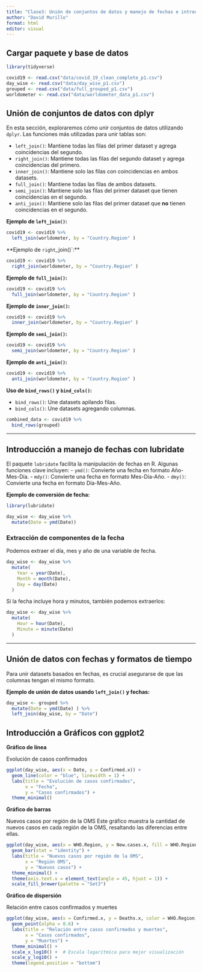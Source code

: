 ---
title: "Clase3: Unión de conjuntos de datos y manejo de fechas e introducción a Gráficos con ggplot2"
author: "David Murillo"
format: html
editor: visual
---

::: panel-tabset
## Cargar paquete y base de datos

```{r}
library(tidyverse)

covid19 <- read.csv("data/covid_19_clean_complete_p1.csv")
day_wise <- read.csv("data/day_wise_p1.csv")
grouped <- read.csv("data/full_grouped_p1.csv")
worldometer <- read.csv("data/worldometer_data_p1.csv")
```

## Unión de conjuntos de datos con dplyr

En esta sección, exploraremos cómo unir conjuntos de datos utilizando `dplyr`. Las funciones más utilizadas para unir tablas son: 

 - `left_join()`: Mantiene todas las filas del primer dataset y agrega coincidencias del segundo. 
 - `right_join()`: Mantiene todas las filas del segundo dataset y agrega coincidencias del primero. 
 - `inner_join()`: Mantiene solo las filas con coincidencias en ambos datasets. 
 - `full_join()`: Mantiene todas las filas de ambos datasets.
 - `semi_join()`: Mantiene solo las filas del primer dataset que tienen coincidencias en el segundo. 
 - `anti_join()`: Mantiene solo las filas del primer dataset que **no** tienen coincidencias en el segundo.

**Ejemplo de `left_join()`:**

```{r}
covid19 <- covid19 %>% 
  left_join(worldometer, by = "Country.Region" )
```

**Ejemplo de `right`_join()`:**

```{r}
covid19 <- covid19 %>% 
  right_join(worldometer, by = "Country.Region" )
```

**Ejemplo de `full_join()`:**

```{r}
covid19 <- covid19 %>% 
  full_join(worldometer, by = "Country.Region" )
```

**Ejemplo de `inner_join()`:**

```{r}
covid19 <- covid19 %>% 
  inner_join(worldometer, by = "Country.Region" )
```

**Ejemplo de `semi_join()`:**

```{r}
covid19 <- covid19 %>% 
  semi_join(worldometer, by = "Country.Region" )
```

**Ejemplo de `anti_join()`:**

```{r}
covid19 <- covid19 %>% 
  anti_join(worldometer, by = "Country.Region" )
```

**Uso de `bind_rows()` y `bind_cols()`:**

-   `bind_rows()`: Une datasets apilando filas.
-   `bind_cols()`: Une datasets agregando columnas.

```{r}
combined_data <- covid19 %>% 
  bind_rows(grouped)
```

------------------------------------------------------------------------

## Introducción a manejo de fechas con lubridate

El paquete `lubridate` facilita la manipulación de fechas en R. Algunas funciones clave incluyen: - `ymd()`: Convierte una fecha en formato Año-Mes-Día. - `mdy()`: Convierte una fecha en formato Mes-Día-Año. - `dmy()`: Convierte una fecha en formato Día-Mes-Año.

**Ejemplo de conversión de fecha:**

```{r}
library(lubridate)

day_wise <- day_wise %>% 
  mutate(Date = ymd(Date))
```

### **Extracción de componentes de la fecha**

Podemos extraer el día, mes y año de una variable de fecha.

```{r}
day_wise <- day_wise %>% 
  mutate(
    Year = year(Date),
    Month = month(Date),
    Day = day(Date)
  )
```

Si la fecha incluye hora y minutos, también podemos extraerlos:

```{r}
day_wise <- day_wise %>% 
  mutate(
    Hour = hour(Date),
    Minute = minute(Date)
  )
```

------------------------------------------------------------------------

## Unión de datos con fechas y formatos de tiempo

Para unir datasets basados en fechas, es crucial asegurarse de que las columnas tengan el mismo formato.

**Ejemplo de unión de datos usando `left_join()` y fechas:**

```{r}
day_wise <- grouped %>% 
  mutate(Date = ymd(Date) ) %>% 
  left_join(day_wise, by = "Date")
```

## Introducción a Gráficos con ggplot2

**Gráfico de línea**

Evolución de casos confirmados

```{r}
ggplot(day_wise, aes(x = Date, y = Confirmed.x)) +
  geom_line(color = "blue", linewidth = 1) +
  labs(title = "Evolución de casos confirmados",
       x = "Fecha",
       y = "Casos confirmados") +
  theme_minimal()
```

**Gráfico de barras**

Nuevos casos por región de la OMS
Este gráfico muestra la cantidad de nuevos casos en cada región de la OMS, resaltando las diferencias entre ellas.

```{r}
ggplot(day_wise, aes(x = WHO.Region, y = New.cases.x, fill = WHO.Region)) +
  geom_bar(stat = "identity") +
  labs(title = "Nuevos casos por región de la OMS",
       x = "Región OMS",
       y = "Nuevos casos") +
  theme_minimal() +
  theme(axis.text.x = element_text(angle = 45, hjust = 1)) +
  scale_fill_brewer(palette = "Set3")
```
**Gráfico de dispersión** 

Relación entre casos confirmados y muertes

```{r, warning=FALSE, message=FALSE}
ggplot(day_wise, aes(x = Confirmed.x, y = Deaths.x, color = WHO.Region)) +
  geom_point(alpha = 0.6) +
  labs(title = "Relación entre casos confirmados y muertes",
       x = "Casos confirmados",
       y = "Muertes") +
  theme_minimal() +
  scale_x_log10() +  # Escala logarítmica para mejor visualización
  scale_y_log10() +
  theme(legend.position = "bottom")
```

:::


